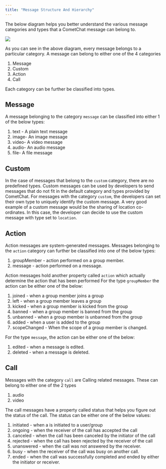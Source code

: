 ```yaml
---
title: "Message Structure And Hierarchy"
---
```


The below diagram helps you better understand the various message categories and types that a CometChat message can belong to.

<Frame>
  <img src="/images/5993cc15-1633624897-7f44845f3cd1fbbb2322153148426ac8.png" />
</Frame>

As you can see in the above diagram, every message belongs to a particular category. A message can belong to either one of the 4 categories

1. Message
2. Custom
3. Action
4. Call

Each category can be further be classified into types.

## Message

A message belonging to the category `message` can be classified into either 1 of the below types:

1. text - A plain text message
2. image- An image message
3. video- A video message
4. audio- An audio message
5. file- A file message

## Custom

In the case of messages that belong to the `custom` category, there are no predefined types. Custom messages can be used by developers to send messages that do not fit in the default category and types provided by CometChat. For messages with the category `custom`, the developers can set their own type to uniquely identify the custom message. A very good example of a custom message would be the sharing of location co-ordinates. In this case, the developer can decide to use the custom message with type set to `location`.

## Action

Action messages are system-generated messages. Messages belonging to the `action` category can further be classified into one of the below types:

1. groupMember - action performed on a group member.
2. message - action performed on a message.

Action messages hold another property called `action` which actually determine the action that has been performed For the type `groupMember` the action can be either one of the below:

1. joined - when a group member joins a group
2. left - when a group member leaves a group
3. kicked - when a group member is kicked from the group
4. banned - when a group member is banned from the group
5. unbanned - when a group member is unbanned from the group
6. added - when a user is added to the group
7. scopeChanged - When the scope of a group member is changed.

For the type `message`, the action can be either one of the below:

1. edited - when a message is edited.
2. deleted - when a message is deleted.

## Call

Messages with the category `call` are Calling related messages. These can belong to either one of the 2 types

1. audio
2. video

The call messages have a property called status that helps you figure out the status of the call. The status can be either one of the below values:

1. initiated - when a is initiated to a user/group
2. ongoing - when the receiver of the call has accepted the call
3. canceled - when the call has been canceled by the initiator of the call
4. rejected - when the call has been rejected by the receiver of the call
5. unanswered - when the call was not answered by the receiver.
6. busy - when the receiver of the call was busy on another call.
7. ended - when the call was successfully completed and ended by either the initiator or receiver.

